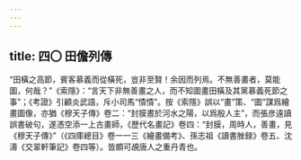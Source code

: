 ```yaml
---
---
---
```

title: 四〇 田儋列傳
---




“田橫之高節，賓客慕義而從橫死，豈非至賢！余因而列焉。不無善畫者，莫能圖，何哉？”《索隱》：“言天下非無善畫之人，而不知圖畫田橫及其黨慕義死節之事”；《考證》引顧炎武語，斥小司馬“憒憒”。按《索隱》誤以“畫”策、“圖”謀爲繪畫圖像，亦猶《穆天子傳》卷二：“封膜晝於河水之陽，以爲殷人主”，而張彦遠讀誤書破句，遂憑空添一上古畫師，《歷代名畫記》卷四：“封膜，周時人，善畫，見《穆天子傳》”（《四庫總目》卷一一三《繪畫備考》、孫志祖《讀書脞録》卷五、沈濤《交翠軒筆記》卷四等）。皆頗可覘唐人之重丹青也。